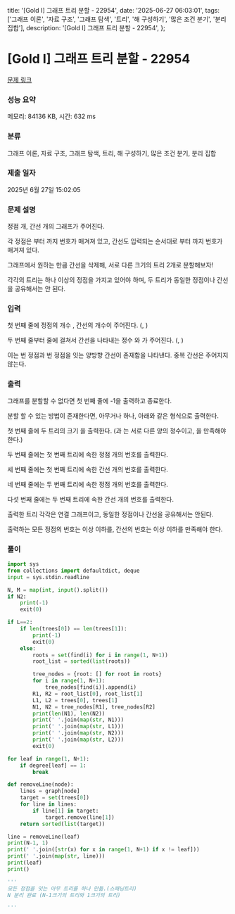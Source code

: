   title: '[Gold I] 그래프 트리 분할 - 22954',
  date: '2025-06-27 06:03:01',
  tags: ['그래프 이론', '자료 구조', '그래프 탐색', '트리', '해 구성하기', '많은 조건 분기', '분리 집합'],
  description: '[Gold I] 그래프 트리 분할 - 22954',
};

# [Gold I] 그래프 트리 분할 - 22954 

[문제 링크](https://www.acmicpc.net/problem/22954) 

### 성능 요약

메모리: 84136 KB, 시간: 632 ms

### 분류

그래프 이론, 자료 구조, 그래프 탐색, 트리, 해 구성하기, 많은 조건 분기, 분리 집합

### 제출 일자

2025년 6월 27일 15:02:05

### 문제 설명

정점 개, 간선 개의 그래프가 주어진다.

각 정점은 부터 까지 번호가 매겨져 있고, 간선도 입력되는 순서대로 부터 까지 번호가 매겨져 있다.

그래프에서 원하는 만큼 간선을 삭제해, 서로 다른 크기의 트리 2개로 분할해보자!

각각의 트리는 하나 이상의 정점을 가지고 있어야 하며, 두 트리가 동일한 정점이나 간선을 공유해서는 안 된다.

### 입력 

 첫 번째 줄에 정점의 개수 , 간선의 개수이 주어진다. (, )

두 번째 줄부터 줄에 걸쳐서 간선을 나타내는 정수 와 가 주어진다. (, )

이는 번 정점과 번 정점을 잇는 양방향 간선이 존재함을 나타낸다. 중복 간선은 주어지지 않는다.

 

### 출력 

 그래프를 분할할 수 없다면 첫 번째 줄에 -1을 출력하고 종료한다.

분할 할 수 있는 방법이 존재한다면, 아무거나 하나, 아래와 같은 형식으로 출력한다.

첫 번째 줄에 두 트리의 크기 을 출력한다. (과 는 서로 다른 양의 정수이고, 을 만족해야 한다.)

두 번째 줄에는 첫 번째 트리에 속한 정점 개의 번호를 출력한다.

세 번째 줄에는 첫 번째 트리에 속한 간선 개의 번호를 출력한다.

네 번째 줄에는 두 번째 트리에 속한 정점 개의 번호를 출력한다.

다섯 번째 줄에는 두 번째 트리에 속한 간선 개의 번호를 출력한다.

출력한 트리 각각은 연결 그래프이고, 동일한 정점이나 간선을 공유해서는 안된다.

출력하는 모든 정점의 번호는 이상 이하를, 간선의 번호는 이상 이하를 만족해야 한다.

### 풀이
```python
import sys
from collections import defaultdict, deque
input = sys.stdin.readline

N, M = map(int, input().split())
if N2:
    print(-1)
    exit(0)

if L==2: 
    if len(trees[0]) == len(trees[1]):
        print(-1)
        exit(0)
    else:
        roots = set(find(i) for i in range(1, N+1))
        root_list = sorted(list(roots))

        tree_nodes = {root: [] for root in roots}
        for i in range(1, N+1):
            tree_nodes[find(i)].append(i)
        R1, R2 = root_list[0], root_list[1]
        L1, L2 = trees[0], trees[1]
        N1, N2 = tree_nodes[R1], tree_nodes[R2]
        print(len(N1), len(N2))
        print(' '.join(map(str, N1)))
        print(' '.join(map(str, L1)))
        print(' '.join(map(str, N2)))
        print(' '.join(map(str, L2)))
        exit(0)

for leaf in range(1, N+1):
    if degree[leaf] == 1:
        break

def removeLine(node):
    lines = graph[node]
    target = set(trees[0])
    for line in lines:
        if line[1] in target:
            target.remove(line[1])
    return sorted(list(target))

line = removeLine(leaf)
print(N-1, 1)
print(' '.join([str(x) for x in range(1, N+1) if x != leaf]))
print(' '.join(map(str, line)))
print(leaf)
print()

'''
모든 정점을 잇는 아무 트리를 하나 만듦.(스패닝트리)
N 분리 완료 (N-1크기의 트리와 1크기의 트리)

'''
```